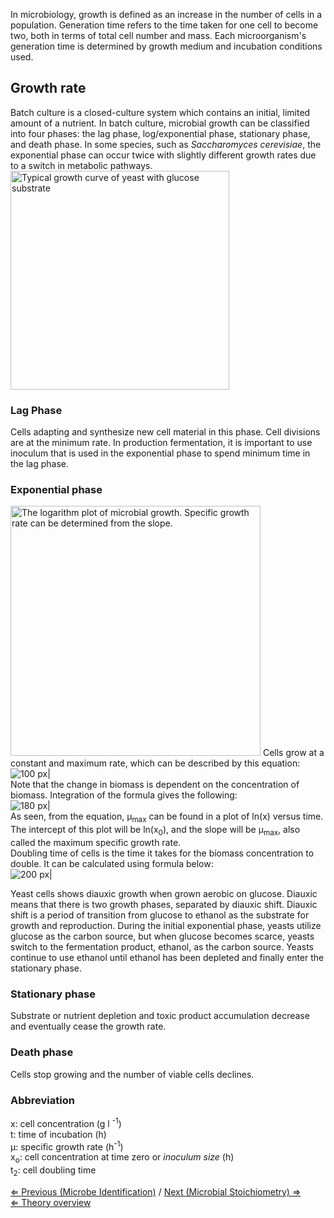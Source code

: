 In microbiology, growth is defined as an increase in the number of cells in a population. Generation time refers to the time taken for one cell to become two, both in terms of total cell number and mass.  Each microorganism's generation time is determined by growth medium and incubation conditions used. 

==Growth rate==
Batch culture is a closed-culture system which contains an initial, limited amount of a nutrient. In batch culture, microbial growth can be classified into four phases: the lag phase, log/exponential phase, stationary phase, and death phase. In some species, such as ''Saccharomyces cerevisiae'', the exponential phase can occur twice with slightly different growth rates due to a switch in metabolic pathways.   <br>
[[File:Growth phase1.jpg|thumb|350px|left|Typical growth curve of yeast with glucose substrate]]


===Lag Phase===
Cells adapting and synthesize new cell material in this phase. Cell divisions are at the minimum rate. In production fermentation, it is important to use inoculum that is used in the exponential phase to spend minimum time in the lag phase.


===Exponential phase===
[[File:logarithm plot.png|thumb|400px|left| The logarithm plot of microbial growth. Specific growth rate can be determined from the slope.]]
Cells grow at a constant and maximum rate, which can be described by this equation:<br>
[[File:Diff_equation.jpg|100 px|]]<br>
Note that the change in biomass is dependent on the concentration of biomass. Integration of the formula gives the following: <br>
[[File:Growth_equation.jpg|180 px|]]<br>
As seen, from the equation, &mu;<sub>max</sub> can be found in a plot of ln(x) versus time. The intercept of this plot will be ln(x<sub>0</sub>), and the slope will be &mu;<sub>max</sub>, also called the maximum specific growth rate. <br>

Doubling time of cells is the time it takes for the biomass concentration to double. It can be calculated using formula below: <br>
[[File:Double_equation.jpg|200 px|]]<br>


Yeast cells shows diauxic growth when grown aerobic on glucose. Diauxic means that there is two growth phases, separated by diauxic shift. Diauxic shift is a period of transition from glucose to ethanol as the substrate for growth and reproduction.  During the initial exponential phase, yeasts utilize glucose as the carbon source, but when glucose becomes scarce, yeasts switch to the fermentation product, ethanol, as the carbon source. Yeasts continue to use ethanol until ethanol has been depleted and finally enter the stationary phase.


===Stationary phase=== 
Substrate or nutrient depletion and toxic product accumulation decrease and eventually cease the growth rate. 


===Death phase===
Cells stop growing and the number of viable cells declines. 


===Abbreviation===
x: cell concentration (g l <sup>-1</sup>) <br>
t: time of incubation (h)<br>
&mu;: specific growth rate (h<sup>-1</sup>) <br>
x<sub>o</sub>: cell concentration at time zero or ''inoculum size'' (h) <br>
t<sub>2</sub>: cell doubling time



[[Microbe_Identification|&lArr; Previous (Microbe Identification)]] / [[Microbial Stoichiometry|Next (Microbial Stoichiometry) &rArr;]] <br>

[[Fermentation_Case|&lArr; Theory overview]]